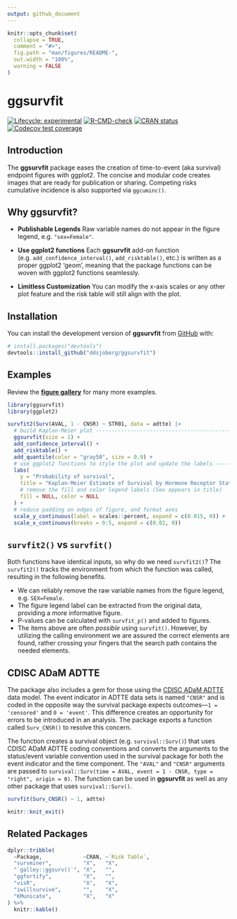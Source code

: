 ```yaml
---
output: github_document
---
```


<!-- README.md is generated from README.Rmd. Please edit that file -->

```r
knitr::opts_chunk$set(
  collapse = TRUE,
  comment = "#>",
  fig.path = "man/figures/README-",
  out.width = "100%",
  warning = FALSE
)
```

# ggsurvfit

<!-- badges: start -->
[![Lifecycle: experimental](https://img.shields.io/badge/lifecycle-experimental-orange.svg)](https://lifecycle.r-lib.org/articles/stages.html#experimental)
[![R-CMD-check](https://github.com/ddsjoberg/ggsurvfit/actions/workflows/R-CMD-check.yaml/badge.svg)](https://github.com/ddsjoberg/ggsurvfit/actions/workflows/R-CMD-check.yaml)
[![CRAN status](https://www.r-pkg.org/badges/version/ggsurvfit)](https://CRAN.R-project.org/package=ggsurvfit)
[![Codecov test coverage](https://codecov.io/gh/ddsjoberg/ggsurvfit/branch/main/graph/badge.svg)](https://app.codecov.io/gh/ddsjoberg/ggsurvfit?branch=main)
<!-- badges: end -->

## Introduction

The **ggsurvfit** package eases the creation of time-to-event (aka survival) endpoint figures with ggplot2.
The concise and modular code creates images that are ready for publication or sharing.
Competing risks cumulative incidence is also supported via `ggcuminc()`.

## Why ggsurvfit?

- **Publishable Legends** Raw variable names do not appear in the figure legend, e.g. `"sex=Female"`.

- **Use ggplot2 functions** Each **ggsurvfit** add-on function (e.g. `add_confidence_interval()`, `add_risktable()`, etc.) is written as a proper ggplot2 'geom', meaning that the package functions can be woven with ggplot2 functions seamlessly.

- **Limitless Customization** You can modify the x-axis scales or any other plot feature and the risk table will still align with the plot.


## Installation

You can install the development version of **ggsurvfit** from [GitHub](https://github.com/ddsjoberg/ggsurvfit) with:

``` r
# install.packages("devtools")
devtools::install_github("ddsjoberg/ggsurvfit")
```

## Examples

Review the [**figure gallery**](http://www.danieldsjoberg.com/ggsurvfit/articles/gallery.html) for many more examples. 


```r
library(ggsurvfit)
library(ggplot2)

survfit2(Surv(AVAL, 1 - CNSR) ~ STR01, data = adtte) |>
  # build Kaplan-Meier plot ----------------------------------------------------
  ggsurvfit(size = 1) +
  add_confidence_interval() +
  add_risktable() +
  add_quantile(color = "gray50", size = 0.9) +
  # use ggplot2 functions to style the plot and update the labels --------------
  labs(
    y = "Probability of survival",
    title = "Kaplan-Meier Estimate of Survival by Hormone Receptor Status",
    # remove the fill and color legend labels (Sex appears in title)
    fill = NULL, color = NULL
  ) +
  # reduce padding on edges of figure, and format axes
  scale_y_continuous(label = scales::percent, expand = c(0.015, 0)) +
  scale_x_continuous(breaks = 0:5, expand = c(0.02, 0))
```

## `survfit2()` vs `survfit()`

Both functions have identical inputs, so why do we need `survfit2()`?
The `survfit2()` tracks the environment from which the function was called, resulting in the following benefits.

  - We can reliably remove the raw variable names from the figure legend, e.g. `SEX=Female`.
  - The figure legend label can be extracted from the original data, providing a more informative figure.
  - P-values can be calculated with `survfit_p()` and added to figures.
  - The items above are often *possible* using `survfit()`. However, by utilizing the calling environment we are assured the correct elements are found, rather crossing your fingers that the search path contains the needed elements.

## CDISC ADaM ADTTE

The package also includes a gem for those using the [CDISC ADaM ADTTE](https://www.cdisc.org/standards/foundational/adam/adam-basic-data-structure-bds-time-event-tte-analyses-v1-0) data model.
The event indicator in ADTTE data sets is named `"CNSR"` and is coded in the opposite way the survival package expects outcomes---`1 = 'censored'` and `0 = 'event'`.
This difference creates an opportunity for errors to be introduced in an analysis.
The package exports a function called `Surv_CNSR()` to resolve this concern.

The function creates a survival object (e.g. `survival::Surv()`) that uses CDISC ADaM ADTTE coding conventions and converts the arguments to the status/event variable convention used in the survival package for both the event indicator and the time component.
The `"AVAL"` and `"CNSR"` arguments are passed to `survival::Surv(time = AVAL, event = 1 - CNSR, type = "right", origin = 0)`.
The function can be used in **ggsurvfit** as well as any other package that uses `survival::Surv()`.

```r
survfit(Surv_CNSR() ~ 1, adtte)
```

```r
knitr::knit_exit()
```

## Related Packages

```r
dplyr::tribble(
  ~Package,             ~CRAN, ~`Risk Table`,
  "survminer",          "X",   "X",
  "`galley::ggsurv()`", "X",   "",
  "ggfortify",          "X",   "",
  "visR",               "X",   "X",
  "iwillsurvive",       "",    "X",
  "KMunicate",          "X",   "X"
) %>%
  knitr::kable()
```
